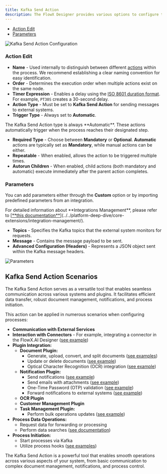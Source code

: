 ```yaml
---
title: Kafka Send Action
description: The FlowX Designer provides various options to configure the Kafka Send Action through the Actions tab at the node level.
---
```


- [Action Edit](#action-edit)
- [Parameters](#parameters)

![Kafka Send Action Configuration](https://s3.eu-west-1.amazonaws.com/docx.flowx.ai/3.5/kafka_send_action_confg.gif)

### Action Edit

- **Name** - Used internally to distinguish between different [actions](../actions/actions) within the process. We recommend establishing a clear naming convention for easy identification.
- **Order** - Determines the execution order when multiple actions exist on the same node.
- **Timer Expression** - Enables a delay using the [ISO 8601 duration format](../node/timer-events/timer-expressions#iso-8601). For example, `PT30S` creates a 30-second delay.
- **Action Type** - Must be set to **Kafka Send Action** for sending messages to external systems.
- **Trigger Type** - Always set to **Automatic**.

<Info>
The Kafka Send Action type is always **Automatic**. These actions automatically trigger when the process reaches their designated step.
</Info>

- **Required Type** - Choose between **Mandatory** or **Optional**. **Automatic** actions are typically set as **Mandatory**, while manual actions can be either.
- **Repeatable** - When enabled, allows the action to be triggered multiple times.
- **Autorun Children** - When enabled, child actions (both mandatory and automatic) execute immediately after the parent action completes.

### Parameters

You can add parameters either through the **Custom** option or by importing predefined parameters from an integration.

<Info>
For detailed information about **Integrations Management**, please refer to [<u>**this documentation**</u>](../../platform-deep-dive/core-extensions/integration-management/).
</Info>

- **Topics** - Specifies the Kafka topics that the external system monitors for requests.
- **Message** - Contains the message payload to be sent.
- **Advanced Configuration (Headers)** - Represents a JSON object sent within the Kafka message headers.

![Parameters](https://s3.eu-west-1.amazonaws.com/docx.flowx.ai/3.5/message_send_parameters.png)

## Kafka Send Action Scenarios

The Kafka Send Action serves as a versatile tool that enables seamless communication across various systems and plugins. It facilitates efficient data transfer, robust document management, notifications, and process initiation.

This action can be applied in numerous scenarios when configuring processes:

- **Communication with External Services**
- **Interaction with Connectors** - For example, integrating a connector in the FlowX.AI Designer ([see example](../../platform-deep-dive/integrations/building-a-connector#integrating-a-connector-in-flowxai-designer))
- **Plugin Integration:**
    - **Document Plugin:**
        - Generate, upload, convert, and split documents ([see examples](../../platform-deep-dive/plugins/custom-plugins/documents-plugin/documents-plugin-overview))
        - Update or delete documents ([see example](../../platform-deep-dive/plugins/custom-plugins/documents-plugin/deleting-a-file))
        - Optical Character Recognition (OCR) integration ([see example](../../platform-deep-dive/plugins/custom-plugins/ocr-plugin#scenario-for-flowxai-generated-documents))
    - **Notification Plugin:**
        - Send notifications ([see example](../../platform-deep-dive/plugins/custom-plugins/notifications-plugin/sending-a-notification))
        - Send emails with attachments ([see example](../../platform-deep-dive/plugins/custom-plugins/notifications-plugin/sending-an-email-with-attachments))
        - One-Time Password (OTP) validation ([see example](../../platform-deep-dive/plugins/custom-plugins/notifications-plugin/sending-a-notification))
        - Forward notifications to external systems ([see example](../../platform-deep-dive/plugins/custom-plugins/notifications-plugin/forwarding-notifications-to-an-external-system))
    - **OCR Plugin**
    - **Customer Management Plugin**
    - **Task Management Plugin:**
        - Perform bulk operations updates ([see example](../../platform-deep-dive/core-extensions/task-management/task-management-overview#bulk-updates))
- **Process Data Operations:**
    - Request data for forwarding or processing
    - Perform data searches ([see documentation](../../platform-deep-dive/core-extensions/search-data-service))
- **Process Initiation:**
    - Start processes via Kafka
    - Utilize process hooks ([see examples](../../flowx-designer/managing-a-process-flow/starting-a-process))

The Kafka Send Action is a powerful tool that enables smooth operations across various aspects of your system, from basic communication to complex document management, notifications, and process control.